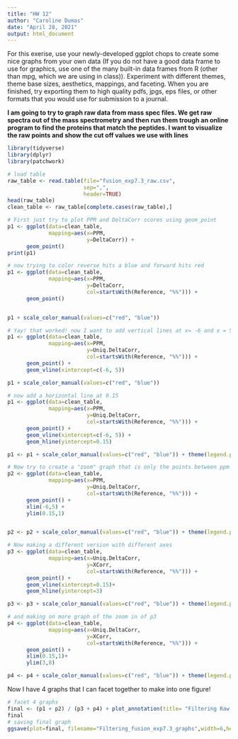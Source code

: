 ```yaml
---
title: "HW 12"
author: "Caroline Dumas"
date: "April 28, 2021"
output: html_document
---
```

For this exerise, use your newly-developed ggplot chops to create some nice graphs from your own data (If you do not have a good data frame to use for graphics, use one of the many built-in data frames from R (other than mpg, which we are using in class)). Experiment with different themes, theme base sizes, aesthetics, mappings, and faceting. When you are finished, try exporting them to high quality pdfs, jpgs, eps files, or other formats that you would use for submission to a journal.

**I am going to try to graph raw data from mass spec files. We get raw spectra out of the mass spectrometry and then run them trough an online program to find the proteins that match the peptides. I want to visualize the raw points and show the cut off values we use with lines**

```r
library(tidyverse)
library(dplyr)
library(patchwork)

# load table 
raw_table <- read.table(file="fusion_exp7.3_raw.csv",
                        sep=",",
                        header=TRUE)
head(raw_table)
clean_table <- raw_table[complete.cases(raw_table),]

# First just try to plot PPM and DeltaCorr scores using geom_point
p1 <- ggplot(data=clean_table,
             mapping=aes(x=PPM,
                         y=DeltaCorr)) +
      geom_point()
print(p1)

# now trying to color reverse hits a blue and forward hits red
p1 <- ggplot(data=clean_table,
             mapping=aes(x=PPM,
                         y=DeltaCorr,
                         col=startsWith(Reference, "%%"))) +
      geom_point()


p1 + scale_color_manual(values=c("red", "blue"))

# Yay! that worked! now I want to add vertical lines at x= -6 and x = 5 to create a cut off. 
p1 <- ggplot(data=clean_table,
             mapping=aes(x=PPM,
                         y=Uniq.DeltaCorr,
                         col=startsWith(Reference, "%%"))) +
      geom_point() +
      geom_vline(xintercept=c(-6, 5))

p1 + scale_color_manual(values=c("red", "blue"))

# now add a horizontal line at 0.15
p1 <- ggplot(data=clean_table,
             mapping=aes(x=PPM,
                         y=Uniq.DeltaCorr,
                         col=startsWith(Reference, "%%"))) +
      geom_point() +
      geom_vline(xintercept=c(-6, 5)) +
      geom_hline(yintercept=0.15)

p1 <- p1 + scale_color_manual(values=c("red", "blue")) + theme(legend.position="none")

# Now try to create a "zoom" graph that is only the points between ppm -6 and 5 and Uniq.DeltaCorr greater than 0.15
p2 <- ggplot(data=clean_table,
             mapping=aes(x=PPM,
                         y=Uniq.DeltaCorr,
                         col=startsWith(Reference, "%%"))) +
      geom_point() +
      xlim(-6,5) +
      ylim(0.15,1)


p2 <- p2 + scale_color_manual(values=c("red", "blue")) + theme(legend.position="none")

# Now making a different version with different axes 
p3 <- ggplot(data=clean_table,
             mapping=aes(x=Uniq.DeltaCorr,
                         y=XCorr,
                         col=startsWith(Reference, "%%"))) +
      geom_point() +
      geom_vline(xintercept=0.15)+
      geom_hline(yintercept=3)

p3 <- p3 + scale_color_manual(values=c("red", "blue")) + theme(legend.position="none")

# and making on more graph of the zoom in of p3
p4 <- ggplot(data=clean_table,
             mapping=aes(x=Uniq.DeltaCorr,
                         y=XCorr,
                         col=startsWith(Reference, "%%"))) +
      geom_point() +
      xlim(0.15,1)+
      ylim(3,8)

p4 <- p4 + scale_color_manual(values=c("red", "blue")) + theme(legend.position="none")

```

Now I have 4 graphs that I can facet together to make into one figure!

```r
# facet 4 graphs 
final <- (p1 + p2) / (p3 + p4) + plot_annotation(title= "Filtering Raw Mass Spectra Data", tag_levels= "A")
final
# saving final graph 
ggsave(plot=final, filename="Filtering_fusion_exp7.3_graphs",width=6,height=6,units="in",device="jpeg")
```


